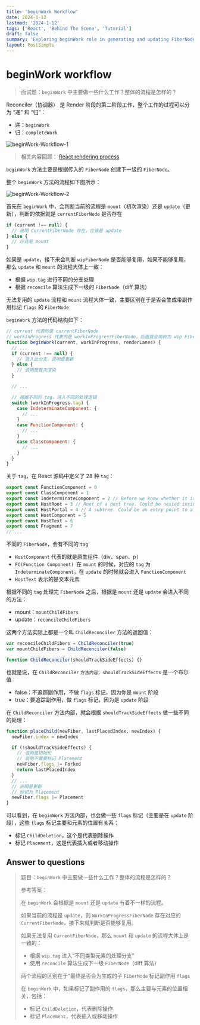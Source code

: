 ```yaml
---
title: 'beginWork Workflow'
date: 2024-1-12
lastmod: '2024-1-12'
tags: ['React', 'Behind The Scene', 'Tutorial']
draft: false
summary: 'Exploring beginWork role in generating and updating FiberNodes during rendering.'
layout: PostSimple
---
```


# beginWork workflow

> 面试题：`beginWork` 中主要做一些什么工作？整体的流程是怎样的？

Reconciler（协调器） 是 Render 阶段的第二阶段工作，整个工作的过程可以分为 “递” 和 “归”：

- 递：`beginWork`
- 归：`completeWork`

![beginWork-Workflow-1](/static/images/React/beginWork-Workflow/beginWork-Workflow-1.png)

> 相关内容回顾：
> <a href="./React-rendering-process" title="React rendering process">React rendering process</a>

`beginWork` 方法主要是根据传入的 `FiberNode` 创建下一级的 `FiberNode`。

整个 `beginWork` 方法的流程如下图所示：

![beginWork-Workflow-2](/static/images/React/beginWork-Workflow/beginWork-Workflow-2.png)

首先在 `beginWork` 中，会判断当前的流程是 `mount`（初次渲染）还是 `update`（更新），判断的依据就是 `currentFiberNode` 是否存在

```js
if (current !== null) {
  // 说明 CurrentFiberNode 存在，应该是 update
} else {
  // 应该是 mount
}
```

如果是 `update`，接下来会判断 `wipFiberNode` 是否能够复用，如果不能够复用，那么 `update` 和 `mount` 的流程大体上一致：

- 根据 `wip.tag` 进行不同的分支处理
- 根据 `reconcile` 算法生成下一级的 `FiberNode`（diff 算法）

无法复用的 `update` 流程和 `mount` 流程大体一致，主要区别在于是否会生成带副作用标记 `flags` 的 `FiberNode`

`beginWork` 方法的代码结构如下：

```js
// current 代表的是 currentFiberNode
// workInProgress 代表的是 workInProgressFiberNode，后面我会简称为 wip FiberNode
function beginWork(current, workInProgress, renderLanes) {
  // ...
  if (current !== null) {
    // 进入此分支，说明是更新
  } else {
    // 说明是首次渲染
  }

  // ...

  // 根据不同的 tag，进入不同的处理逻辑
  switch (workInProgress.tag) {
    case IndeterminateComponent: {
      // ...
    }
    case FunctionComponent: {
      // ...
    }
    case ClassComponent: {
      // ...
    }
  }
}
```

关于 `tag`，在 React 源码中定义了 28 种 `tag`：

```js
export const FunctionComponent = 0
export const ClassComponent = 1
export const IndeterminateComponent = 2 // Before we know whether it is function or class
export const HostRoot = 3 // Root of a host tree. Could be nested inside another node.
export const HostPortal = 4 // A subtree. Could be an entry point to a different renderer.
export const HostComponent = 5
export const HostText = 6
export const Fragment = 7
// ...
```

不同的 `FiberNode`，会有不同的 `tag`

- `HostComponent` 代表的就是原生组件（div、span、p）
- `FC(Function Component) `在 `mount` 的时候，对应的 `tag` 为 `IndeterminateComponent`，在 `update` 的时候就会进入 `FunctionComponent`
- `HostText` 表示的是文本元素

根据不同的 `tag` 处理完 `FiberNode` 之后，根据是 `mount` 还是 `update` 会进入不同的方法：

- mount：`mountChildFibers`
- update：`reconcileChildFibers`

这两个方法实际上都是一个叫 `ChildReconciler` 方法的返回值：

```js
var reconcileChildFibers = ChildReconciler(true)
var mountChildFibers = ChildReconciler(false)

function ChildReconciler(shouldTrackSideEffects) {}
```

也就是说，在 `ChildReconciler` `方法内容，shouldTrackSideEffects` 是一个布尔值

- false：不追踪副作用，不做 `flags` 标记，因为你是 `mount` 阶段
- true：要追踪副作用，做 `flags` 标记，因为是 `update` 阶段

在 `ChildReconciler` 方法内部，就会根据 `shouldTrackSideEffects` 做一些不同的处理：

```js
function placeChild(newFiber, lastPlacedIndex, newIndex) {
  newFiber.index = newIndex

  if (!shouldTrackSideEffects) {
    // 说明是初始化
    // 说明不需要标记 Placement
    newFiber.flags |= Forked
    return lastPlacedIndex
  }
  // ...
  // 说明是更新
  // 标记为 Placement
  newFiber.flags |= Placement
}
```

可以看到，在 `beginWork` 方法内部，也会做一些 `flags` 标记（主要是在 `update` 阶段），这些 `flags` 标记主要和元素的位置有关系：

- 标记 `ChildDeletion`，这个是代表删除操作
- 标记 `Placement`，这是代表插入或者移动操作

## Answer to questions

> 题目：`beginWork` 中主要做一些什么工作？整体的流程是怎样的？
>
> 参考答案：
>
> 在 `beginWork` 会根据是 `mount` 还是 `update` 有着不一样的流程。
>
> 如果当前的流程是 `update`，则 `WorkInProgressFiberNode` 存在对应的 `CurrentFiberNode`，接下来就判断是否能够复用。
>
> 如果无法复用 `CurrentFiberNode`，那么 `mount` 和 `update` 的流程大体上是一致的：
>
> - 根据 `wip.tag` 进入“不同类型元素的处理分支”
> - 使用 `reconcile` 算法生成下一级 `FiberNode`（diff 算法）
>
> 两个流程的区别在于“最终是否会为生成的子 `FiberNode` 标记副作用 `flags`
>
> 在 `beginWork` 中，如果标记了副作用的 `flags`，那么主要与元素的位置相关，包括：
>
> - 标记 `ChildDeletion`，代表删除操作
> - 标记 `Placement`，代表插入或移动操作
